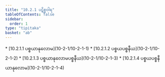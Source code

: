 ```yaml
---
title: "10.2.1 ပဋိစ္စဝါရ"
tableOfContents: false
sidebar:
  order: 1
type: "tipitaka"
basket: "ab"
---
```



<DynamicBreadcrumb />



<TableOfContents>
* [10.2.1.1 ပစ္စယာနုလောမ](10-2-1/10-2-1-1)
* [10.2.1.2 ပစ္စယပစ္စနီယ](10-2-1/10-2-1-2)
* [10.2.1.3 ပစ္စယာနုလောမပစ္စနီယ](10-2-1/10-2-1-3)
* [10.2.1.4 ပစ္စယပစ္စနီယာနုလောမ](10-2-1/10-2-1-4)
</TableOfContents>